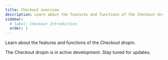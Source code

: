 ```yaml
---
title: Checkout overview
description: Learn about the features and functions of the Checkout dropin.
sidebar:
  # label: Checkout Introduction
  order: 1
---
```



Learn about the features and functions of the Checkout dropin.

<Aside type="wip" title="In Development">
  The Checkout dropin is in active development. Stay tuned for updates.
</Aside>
